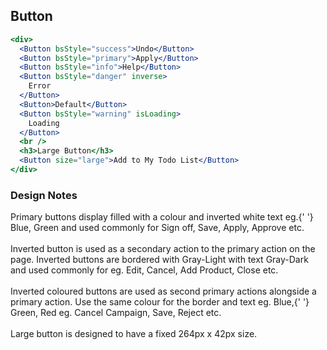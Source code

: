 
## Button

```jsx live=true
<div>
  <Button bsStyle="success">Undo</Button>
  <Button bsStyle="primary">Apply</Button>
  <Button bsStyle="info">Help</Button>
  <Button bsStyle="danger" inverse>
    Error
  </Button>
  <Button>Default</Button>
  <Button bsStyle="warning" isLoading>
    Loading
  </Button>
  <br />
  <h3>Large Button</h3>
  <Button size="large">Add to My Todo List</Button>
</div>
```

### Design Notes

<DesignNotes>
  Primary buttons display filled with a colour and inverted white text eg.{' '}
  <span className="text-blue text-bold">Blue</span>, <span className="text-green text-bold">Green</span> and used
  commonly for Sign off, Save, Apply, Approve etc.
  <br />
  <br />
  <span className="text-bold">Inverted button</span> is used as a secondary action to the primary action on the page. Inverted
  buttons are bordered with <span className="text-gray-light text-bold">Gray-Light</span> with text <span className="text-gray-dark text-bold">
    Gray-Dark
  </span> and used commonly for eg. Edit, Cancel, Add Product, Close etc.
  <br />
  <br />
  <span className="text-bold">Inverted coloured buttons</span> are used as second primary actions alongside a primary
  action. Use the same colour for the border and text eg. <span className="text-blue text-bold">Blue</span>,{' '}
  <span className="text-green text-bold">Green</span>, <span className="text-red text-bold">Red</span> eg. Cancel
  Campaign, Save, Reject etc.
  <br />
  <br />
  <span className="text-bold">Large button</span> is designed to have a fixed 264px x 42px size.
</DesignNotes>
<Props componentName="Button" />
